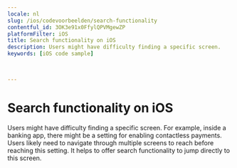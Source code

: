 ```yaml
---
locale: nl
slug: /ios/codevoorbeelden/search-functionality
contentful_id: 3OK3e91x0FfylQPVMgewZP
platformFilter: iOS
title: Search functionality on iOS
description: Users might have difficulty finding a specific screen.
keywords: [iOS code sample]


	
---
```


# Search functionality on iOS

Users might have difficulty finding a specific screen. For example, inside a banking app, there might be a setting for enabling contactless payments. Users likely need to navigate through multiple screens to reach before reaching this setting. It helps to offer search functionality to jump directly to this screen.

<CodeSample id="screen-search" locale="nl" platform="ios"/>
